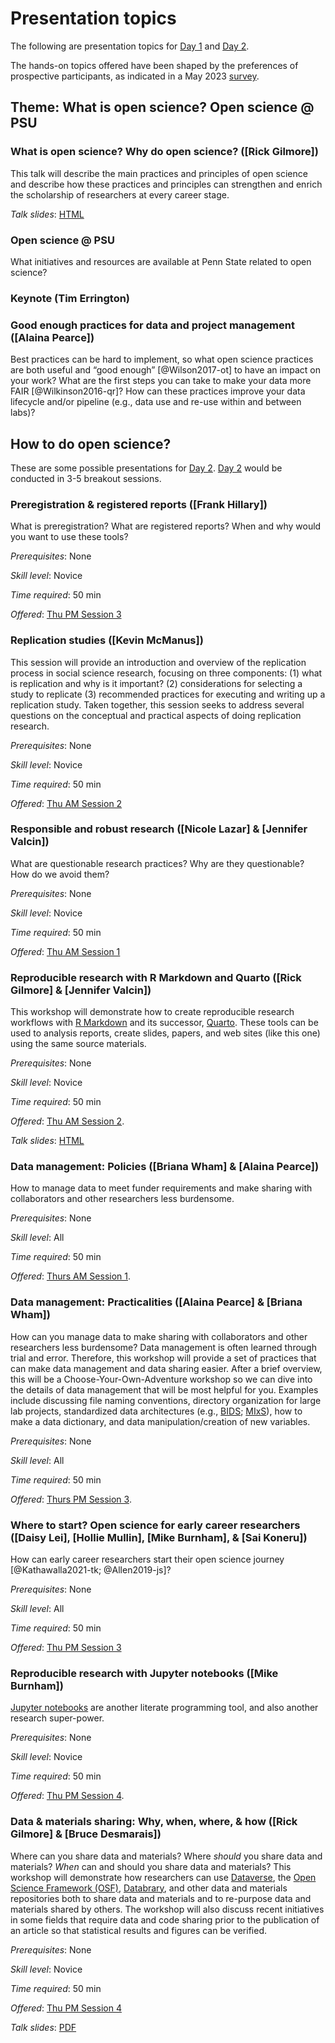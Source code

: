 # Presentation topics {-}

The following are presentation topics for [Day 1](#day_1) and [Day 2](#day_2).

The hands-on topics offered have been shaped by the preferences of prospective participants, as indicated in a May 2023 [survey](attendee-surveys.html#results).

## Theme: What is open science? Open science @ PSU {-}

### What is open science? Why do open science? ([Rick Gilmore]) {-}

This talk will describe the main practices and principles of open science and describe
how these practices and principles can strengthen and enrich the scholarship of researchers at every 
career stage.

*Talk slides*: [HTML](https://penn-state-open-science.github.io/bootcamp-2023-open-sci-what-why/)

### Open science @ PSU {-}

What initiatives and resources are available at Penn State related to open science?

<!-- Short (3-5 min) "blitz"-style talks about open science-related initiatives at Penn State. -->

<!-- - Case study: Reproducibility in neuroimaging ([Frank Hillary]? & [Nicole Lazar]?) -->
<!-- - Case study: ScholarSphere ([Briana Wham]? or [Jennifer Valcin]?) -->
<!-- - Case study: Data Commons (Maurie Kelly or Bernd Haupt?) -->
<!-- - Case study: NSF Synthesis Center (Ed O'Brien?) -->
<!-- - Case study: Databrary & the PLAY Project ([Rick Gilmore]) -->

### Keynote (Tim Errington) {- #keynote}

### Good enough practices for data and project management ([Alaina Pearce]) {- #howto_good_enough}

Best practices can be hard to implement, so what open science practices are both useful and “good enough” [@Wilson2017-ot] to have an impact on your work? What are the first steps you can take to make your data more FAIR [@Wilkinson2016-qr]? How can these practices improve your data lifecycle and/or pipeline (e.g., data use and re-use within and between labs)?

## How to do open science? {-}

These are some possible presentations for [Day 2](#day_1).
[Day 2](#day_2) would be conducted in 3-5 breakout sessions.

### Preregistration & registered reports ([Frank Hillary]) {- #howto_preregistration}

What is preregistration? What are registered reports? When and why would you want to use these tools?

*Prerequisites*: None

*Skill level*: Novice

*Time required*: 50 min

*Offered*: [Thu PM Session 3](#day_2_pm_session_3)

### Replication studies ([Kevin McManus]) {- #howto_replication}

This session will provide an introduction and overview of the replication process in social science research, focusing on three components: (1) what is replication and why is it important? (2) considerations for selecting a study to replicate (3) recommended practices for executing and writing up a replication study. Taken together, this session seeks to address several questions on the conceptual and practical aspects of doing replication research.
 
*Prerequisites*: None

*Skill level*: Novice

*Time required*: 50 min

*Offered*: [Thu AM Session 2](#day_2_am_session_2)

### Responsible and robust research ([Nicole Lazar] & [Jennifer Valcin]) {- #howto_responsible_research}

What are questionable research practices? Why are they questionable? How do we avoid them?

*Prerequisites*: None

*Skill level*: Novice

*Time required*: 50 min

*Offered*: [Thu AM Session 1](#day_2_am_session_1)

### Reproducible research with R Markdown and Quarto ([Rick Gilmore] & [Jennifer Valcin]){- #howto_rmarkdown}

This workshop will demonstrate how to create reproducible research workflows with [R Markdown](https://rmarkdown.rstudio.com) and its successor, [Quarto](https://quarto.org).
These tools can be used to analysis reports, create slides, papers, and web sites (like this one) using the same source materials.

*Prerequisites*: None

*Skill level*: Novice

*Time required*: 50 min

*Offered*: [Thu AM Session 2](#day_2_am_session_2).

*Talk slides*: [HTML](https://penn-state-open-science.github.io/bootcamp-2023-rmarkdown-quarto/)

### Data management: Policies ([Briana Wham] & [Alaina Pearce]) {- #howto_data_management_policies}

How to manage data to meet funder requirements and make sharing with collaborators and other researchers less burdensome.

*Prerequisites*: None

*Skill level*: All

*Time required*: 50 min

*Offered*: [Thurs AM Session 1](#day_2_am_session_1).

### Data management: Practicalities ([Alaina Pearce] & [Briana Wham]) {- #howto_data_management_practical}

How can you manage data to make sharing with collaborators and other researchers less burdensome? Data management is often learned through trial and error. Therefore, this workshop will provide a set of practices that can make data management and data sharing easier. After a brief overview, this will be a Choose-Your-Own-Adventure workshop so we can dive into the details of data management that will be most helpful for you. Examples include discussing file naming conventions, directory organization for large lab projects, standardized data architectures (e.g., [BIDS](https://bids.neuroimaging.io); [MIxS](https://genomicsstandardsconsortium.github.io/mixs/)), how to make a data dictionary, and data manipulation/creation of new variables.

*Prerequisites*: None

*Skill level*: All

*Time required*: 50 min

*Offered*: [Thurs PM Session 3](#day_2_pm_session_3).

### Where to start? Open science for early career researchers ([Daisy Lei], [Hollie Mullin], [Mike Burnham], & [Sai Koneru]) {- #howto_early_career}

How can early career researchers start their open science journey [@Kathawalla2021-tk; @Allen2019-js]?

*Prerequisites*: None

*Skill level*: All

*Time required*: 50 min

*Offered*: [Thu PM Session 3](#day_2_pm_session_3)

### Reproducible research with Jupyter notebooks ([Mike Burnham]) {- #howto_jupyter}

[Jupyter notebooks](https://jupyter.org) are another literate programming tool, and also another research super-power.

*Prerequisites*: None

*Skill level*: Novice

*Time required*: 50 min

*Offered*: [Thu PM Session 4](#day_2_pm_session_4).

### Data & materials sharing: Why, when, where, & how ([Rick Gilmore] & [Bruce Desmarais]) {- #howto_data_sharing}

Where can you share data and materials?
Where *should* you share data and materials?
*When* can and should you share data and materials?
This workshop will demonstrate how researchers can use [Dataverse](https://dataverse.org), the [Open Science Framework (OSF)](https://osf.io), [Databrary](https://databrary.org), and other data and materials repositories both to share data and materials and to re-purpose data and materials shared by others.
The workshop will also discuss recent initiatives in some fields that require
data and code sharing prior to the publication of an article so that statistical
results and figures can be verified.

*Prerequisites*: None

*Skill level*: Novice

*Time required*: 50 min

*Offered*: [Thu PM Session 4](#day_2_pm_session_4)

*Talk slides*: [PDF](https://github.com/penn-state-open-science/bootcamp-2023-data-sharing/blob/fb674dc1de7a48fd989dd54e89e9462e10bd04a6/index.pdf)


<!-- ## Other topics/presenters {-} -->

<!-- ### Version control with git, GitHub, and GitLab ([Carrie Brown]) {- #howto_git} -->

<!-- *Prerequisites*:  -->

<!-- *Skill level*:  -->

<!-- *Time required*: 2-4 hrs. -->

<!-- ### Open access publishing {- #howto_open_access} -->

<!-- Where and how to share your research so that the maximum number of people can read it. -->

<!-- ### Reproducible software ([Carrie Brown]? & [Alaina Pearce]?) {- #reproducible-software} -->

<!-- How to make your code reproducible; Conda; software environments, R packages for data wrangling and cleaning. -->

<!-- *Prerequisites*: Familiarity with a programming language (e.g., R, Python, Matlab) -->

<!-- *Skill level*: Intermediate -->

<!-- *Time required*:  -->

<!-- ### Case study: Big data behavioral science: The Play & Learning Across a Year (PLAY) Project ([Rick Gilmore]) {- #casestudy_PLAY} -->

<!-- The [Play & Learning Across a Year (PLAY) Project](https://play-project.org) is an [NIH-funded research project](https://reporter.nih.gov/search/PJYxIpAvQkyD2ZNPUPbp8Q/project-details/9500957) that is recording, annotating, and sharing video recordings of mothers and their infants engaged in natural activities in the home. -->
<!-- In addition to providing a first-of-its-kind openly shared video corpus of natural behavior via [Databrary](https://databrary.org), PLAY's entire [protocol](https://play-project.org) is openly shared on the web, and the project's survey data results are [openly summarized](https://PLAY-behaviorome.github.io/KoBoToolbox/) and regularly updated. As such, PLAY provides a test-case for how open science practices work in a large-scale, geographically distributed research project that collects and intends to share identifiable data. -->

<!-- ### Reproducible research in economics ([Lars Vilhuber](https://www.ilr.cornell.edu/people/lars-vilhuber), Cornell?) {- #casestudy_economics} -->

<!-- ### Reproducible and robust research has wider reach {- #howto_reproducibility} -->

<!-- Types of reproducibility. How building reproducible research workflows can make your work more robust and more readily shareable. -->

<!-- *Prerequisites*: None -->

<!-- *Skill level*: Novice -->

<!-- *Time required*: 30 min -->